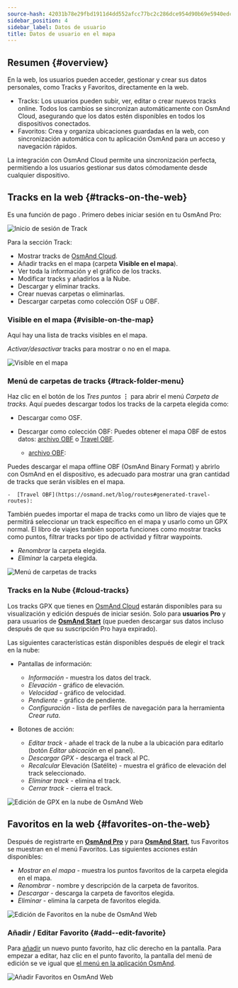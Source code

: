 ```yaml
---
source-hash: 42031b78e29fbd1911d4dd552afcc77bc2c286dce954d90b69e5940edc79b516
sidebar_position: 4
sidebar_label: Datos de usuario
title: Datos de usuario en el mapa
---
```



<InfoIncompleteArticle/>

## Resumen {#overview}

En la web, los usuarios pueden acceder, gestionar y crear sus datos personales, como Tracks y Favoritos, directamente en la web.

- Tracks: Los usuarios pueden subir, ver, editar o crear nuevos tracks online. Todos los cambios se sincronizan automáticamente con OsmAnd Cloud, asegurando que los datos estén disponibles en todos los dispositivos conectados.
- Favoritos: Crea y organiza ubicaciones guardadas en la web, con sincronización automática con tu aplicación OsmAnd para un acceso y navegación rápidos.

La integración con OsmAnd Cloud permite una sincronización perfecta, permitiendo a los usuarios gestionar sus datos cómodamente desde cualquier dispositivo.

## Tracks en la web {#tracks-on-the-web}

Es una función de pago <ProFeature/>. Primero debes iniciar sesión en tu OsmAnd Pro:

![Inicio de sesión de Track](@site/static/img/web/track_loggin.png)

Para la sección Track:

- Mostrar tracks de [OsmAnd Cloud](#users-tracks-pro).
- Añadir tracks en el mapa (carpeta **Visible en el mapa**).
- Ver toda la información y el gráfico de los tracks.
- Modificar tracks y añadirlos a la Nube.
- Descargar y eliminar tracks.
- Crear nuevas carpetas o eliminarlas.
- Descargar carpetas como colección OSF u OBF.


### Visible en el mapa {#visible-on-the-map}

Aquí hay una lista de tracks visibles en el mapa.

_Activar/desactivar_ tracks para mostrar o no en el mapa.

![Visible en el mapa](@site/static/img/web/visible.png)


### Menú de carpetas de tracks {#track-folder-menu}

Haz clic en el botón de los *Tres puntos* **⋮** para abrir el menú *Carpeta de tracks*. Aquí puedes descargar todos los tracks de la carpeta elegida como:

 - Descargar como OSF.
 - Descargar como colección OBF:
  Puedes obtener el mapa OBF de estos datos: [archivo OBF](https://osmand.net/docs/technical/osmand-file-formats/osmand-obf/) o [Travel OBF](https://osmand.net/blog/routes#generated-travel-routes).

    -  [archivo OBF](https://osmand.net/docs/technical/osmand-file-formats/osmand-obf/):

  Puedes descargar el mapa offline OBF (OsmAnd Binary Format) y abrirlo con OsmAnd en el dispositivo, es adecuado para mostrar una gran cantidad de tracks que serán visibles en el mapa.

    -  [Travel OBF](https://osmand.net/blog/routes#generated-travel-routes):

  También puedes importar el mapa de tracks como un libro de viajes que te permitirá seleccionar un track específico en el mapa y usarlo como un GPX normal. El libro de viajes también soporta funciones como mostrar tracks como puntos, filtrar tracks por tipo de actividad y filtrar waypoints.

- _Renombrar_ la carpeta elegida.
- _Eliminar_ la carpeta elegida.

![Menú de carpetas de tracks](@site/static/img/web/collection.png)


### Tracks en la Nube {#cloud-tracks}

Los tracks GPX que tienes en [OsmAnd Cloud](../personal/osmand-cloud.md) estarán disponibles para su visualización y edición después de iniciar sesión. Solo para **usuarios Pro** <ProFeature/> y para usuarios de [**OsmAnd Start**](../personal/osmand-cloud.md#osmand-start) (que pueden descargar sus datos incluso después de que su suscripción Pro haya expirado).

Las siguientes características están disponibles después de elegir el track en la nube:

- Pantallas de información:
  - *Información* - muestra los datos del track.
  - *Elevación* - gráfico de elevación.
  - *Velocidad* - gráfico de velocidad.
  - *Pendiente* - gráfico de pendiente.
  - *Configuración* - lista de perfiles de navegación para la herramienta *Crear ruta*.

- Botones de acción:
  - *Editar track* - añade el track de la nube a la ubicación para editarlo (botón _Editar ubicación_ en el panel).
  - *Descargar GPX* - descarga el track al PC.
  - *Recalcular* Elevación (Satélite) - muestra el gráfico de elevación del track seleccionado.
  - *Eliminar track* - elimina el track.
  - *Cerrar track* - cierra el track.

![Edición de GPX en la nube de OsmAnd Web](@site/static/img/web/cloud_track.png)



## Favoritos en la web {#favorites-on-the-web}

Después de registrarte en [**OsmAnd Pro**](../personal/osmand-cloud.md#login) y para [**OsmAnd Start**](../personal/osmand-cloud.md#osmand-start), tus Favoritos se muestran en el menú Favoritos.
Las siguientes acciones están disponibles:

- *Mostrar en el mapa* - muestra los puntos favoritos de la carpeta elegida en el mapa.
- *Renombrar* - nombre y descripción de la carpeta de favoritos.
- *Descargar* - descarga la carpeta de favoritos elegida.
- *Eliminar* - elimina la carpeta de favoritos elegida.

![Edición de Favoritos en la nube de OsmAnd Web](@site/static/img/web/favorites.png)

### Añadir / Editar Favorito {#add--edit-favorite}

Para [añadir](../personal/favorites.md#edit) un nuevo punto favorito, haz clic derecho en la pantalla. Para empezar a editar, haz clic en el punto favorito, la pantalla del menú de edición se ve igual que [el menú en la aplicación OsmAnd](../personal/favorites.md#create).

![Añadir Favoritos en OsmAnd Web](@site/static/img/web/web_favorites_add.png)